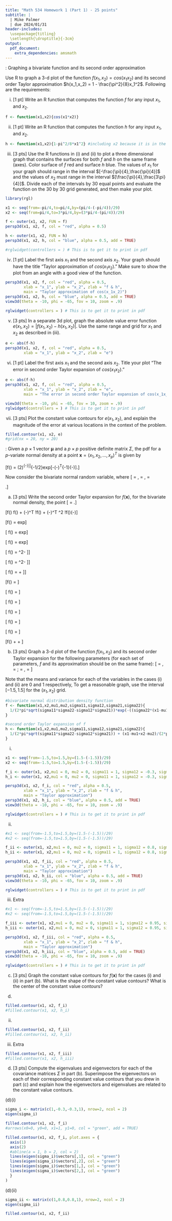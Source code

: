 ```yaml
---
title: "Math 534 Homework 1 (Part 1) - 25 points"
subtitle: |
  | Mike Palmer
  | due 2024/01/31
header-includes:
  \usepackage{titling}
  \setlength{\droptitle}{-3cm}
output:
  pdf_document:
    extra_dependencies: amsmath
---
```

\vspace{-2cm}

\textbf{Problem 1}: Graphing a bivariate function and its second order approximation

Use R to graph a 3-d plot of the function $f(x_1,x_2) = cos(x_1x_2)$ and its second order Taylor approximation $h(x_1,x_2) = 1 - \frac{\pi^2}{8}x_1^2$. Following are the requirements:

i.    [1 pt] Write an R function that computes the function $f$ for any input $x_1$, and $x_2$.

```r
f <- function(x1,x2){cos(x1*x2)}
```

ii.    [1 pt] Write an R function that computes the function $h$ for any input $x_1$, and $x_2$.

```r
h <- function(x1,x2){1-pi^2/8*x1^2} #including x2 because it is in the problem
```


iii.    [3 pts] Use the R functions in (i) and (ii) to plot a three dimensional graph that contains the surfaces for both $f$ and $h$ on the same frame (axes). Color surface of $f$ red and surface $h$ blue. The values of $x_1$ for your graph should range in the interval $[-\frac{\pi}{4},\frac{\pi}{4}]$ and the values of $x_2$ must range in the interval $[\frac{\pi}{4},\frac{3\pi}{4}]$. Divide each of the intervals by 30 equal points and evaluate the function on the 30 by 30 grid generated, and then make your plot.

```r
library(rgl)

x1 <- seq(from=-pi/4,to=pi/4,by=(pi/4-(-pi/4))/29)
x2 <- seq(from=pi/4,to=3*pi/4,by=(3*pi/4-(pi/4))/29)

f <- outer(x1, x2, FUN = f)
persp3d(x1, x2, f, col = "red", alpha = 0.5)

h <- outer(x1, x2, FUN = h)
persp3d(x1, x2, h, col = "blue", alpha = 0.5, add = TRUE)

#rglwidget(controllers = ) # This is to get it to print in pdf

```


iv.   [1 pt] Label the first axis $x_1$ and the second axis $x_2$. Your graph should have the title "Taylor approximation of $cos(x_1x_2)$." Make sure to show the plot from an angle with a good view of the function.

```r

persp3d(x1, x2, f, col = "red", alpha = 0.5,
        xlab = "x_1", ylab = "x_2", zlab = "f & h",
        main = "Taylor approximation of cos(x_1x_2)")
persp3d(x1, x2, h, col = "blue", alpha = 0.5, add = TRUE)
view3d(theta = -10, phi = -65, fov = 10, zoom = .9)

rglwidget(controllers = ) # This is to get it to print in pdf

```

v.    [3 pts] In a separate 3d plot, graph the absolute value error function $e(x_1,x_2) = |f(x_1,x_2)-h(x_1,x_2)|$. Use the same range and grid for $x_1$ and $x_2$ as described in (iii).


```r

e <- abs(f-h)
persp3d(x1, x2, f, col = "red", alpha = 0.5,
        xlab = "x_1", ylab = "x_2", zlab = "e")

```

vi.   [1 pt] Label the first axis $x_1$ and the second axis $x_2$. Title your plot "The error in second order Taylor expansion of $cos(x_1x_2)$."

```r

e <- abs(f-h)
persp3d(x1, x2, f, col = "red", alpha = 0.5,
        xlab = "x_1", ylab = "x_2", zlab = "e",
        main = "The error in second order Taylor expansion of cos(x_1x_2)")

view3d(theta = -10, phi = -65, fov = 10, zoom = .9)
rglwidget(controllers = ) # This is to get it to print in pdf

```


vii.    [3 pts] Plot the constant value contours for $e(x_1,x_2)$, and explain the magnitude of the error at various locations in the context of the problem.

```r
filled.contour(x1, x2, e)
#grid(nx = 20, ny = 20)
```


\textbf{Problem 2}: Given a $p \times 1$ vector $\boldsymbol{\mu}$ and a $p \times p$ positive definite matrix $\Sigma$, the pdf for a $p$-variate normal density at a point $\boldsymbol{x} = (x_1,x_2, \dots, x_p)^T$ is given by 

\[f(\boldsymbol{x}) = (2\pi)^{-\frac{p}{2}}|\Sigma|^{-1/2}exp[-\frac{1}{2}(\boldsymbol{x}-\boldsymbol{\mu})^T\Sigma^{-1}(\boldsymbol{x}-\boldsymbol{\mu})].\]

Now consider the bivariate normal random variable, where
\[\boldsymbol{x} = \binom{x_1}{x_2}, \text{ } \boldsymbol{\mu} = \binom{\mu_1}{\mu_2}, \text{ } \Sigma = \begin{pmatrix} \sigma_{11}&\sigma_{12}\\\sigma_{21}&\sigma_{22} \end{pmatrix}.\]

(a) [3 pts] Write the second order Taylor expansion for $f(\boldsymbol{x})$, for the bivariate normal density, \textbf{around} the point
\[\boldsymbol{x_0} = \binom{\mu_1}{\mu_2}.\]


\[f(\boldsymbol{x}) \approx f(\boldsymbol{x_0}) + (\boldsymbol{x}-\boldsymbol{x_0})^T \nabla \!f(\boldsymbol{x_0}) + \frac{1}{2}(\boldsymbol{x}-\boldsymbol{x_0})^T \nabla^2 \!f(\boldsymbol{x_0})(\boldsymbol{x}-\boldsymbol{x_0})\]

\[f(\boldsymbol{x}) = \frac{1}{2\pi\sqrt{\sigma_{11}\sigma_{22}-\sigma_{12}\sigma_{21}}}exp\left[-\frac{1}{2}\frac{(\sigma_{22}(x_1-\mu_1)^2-(\sigma_{21}+\sigma_{12})(x_1-\mu_1)(x_2-\mu_2)+\sigma_{11}(x_2-\mu_2)^2}{\sigma_{11}\sigma_{22}-\sigma_{12}\sigma_{21}}\right]\]

\[\frac{\partial}{\partial x_1} f(\boldsymbol{x}) = \frac{1}{2\pi\sqrt{\sigma_{11}\sigma_{22}-\sigma_{12}\sigma_{21}}}exp\left[-\frac{1}{2}\frac{(\sigma_{22}(x_1-\mu_1)^2-(\sigma_{21}+\sigma_{12})(x_1-\mu_1)(x_2-\mu_2)+\sigma_{11}(x_2-\mu_2)^2}{\sigma_{11}\sigma_{22}-\sigma_{12}\sigma_{21}}\right] \cdot \left[ \frac{-1}{2(\sigma_{11}\sigma_{22}-\sigma_{12}\sigma_{21})} (2\sigma_{22}(x_1-\mu_1)-(\sigma_{12}+\sigma_{21})(x_2-\mu_2)) \right]\]

\[\frac{\partial}{\partial x_2} f(\boldsymbol{x}) = \frac{1}{2\pi\sqrt{\sigma_{11}\sigma_{22}-\sigma_{12}\sigma_{21}}}exp\left[-\frac{1}{2}\frac{(\sigma_{22}(x_1-\mu_1)^2-(\sigma_{21}+\sigma_{12})(x_1-\mu_1)(x_2-\mu_2)+\sigma_{11}(x_2-\mu_2)^2}{\sigma_{11}\sigma_{22}-\sigma_{12}\sigma_{21}}\right] \cdot \left[ \frac{-1}{2(\sigma_{11}\sigma_{22}-\sigma_{12}\sigma_{21})} (2\sigma_{11}(x_2-\mu_2)-(\sigma_{12}+\sigma_{21})(x_1-\mu_1)) \right]\]

\[\frac{\partial^2}{\partial x_1\partial x_1} f(\boldsymbol{x}) = \frac{exp\left[-\frac{1}{2}\frac{(\sigma_{22}(x_1-\mu_1)^2-(\sigma_{21}+\sigma_{12})(x_1-\mu_1)(x_2-\mu_2)+\sigma_{11}(x_2-\mu_2)^2}{\sigma_{11}\sigma_{22}-\sigma_{12}\sigma_{21}}\right]}{2\pi\sqrt{\sigma_{11}\sigma_{22}-\sigma_{12}\sigma_{21}}} \left[\left[ \frac{-1}{2(\sigma_{11}\sigma_{22}-\sigma_{12}\sigma_{21})} (2\sigma_{22}(x_1-\mu_1)-(\sigma_{12}+\sigma_{21})(x_2-\mu_2)) \right]^2- \frac{\sigma_{22}}{\sigma_{11}\sigma_{22}-\sigma_{12}\sigma_{21}} \right]\]

\[\frac{\partial^2}{\partial x_2\partial x_2} f(\boldsymbol{x}) = \frac{exp\left[-\frac{1}{2}\frac{(\sigma_{22}(x_1-\mu_1)^2-(\sigma_{21}+\sigma_{12})(x_1-\mu_1)(x_2-\mu_2)+\sigma_{11}(x_2-\mu_2)^2}{\sigma_{11}\sigma_{22}-\sigma_{12}\sigma_{21}}\right]}{2\pi\sqrt{\sigma_{11}\sigma_{22}-\sigma_{12}\sigma_{21}}} \left[\left[ \frac{-1}{2(\sigma_{11}\sigma_{22}-\sigma_{12}\sigma_{21})} (2\sigma_{11}(x_2-\mu_2)-(\sigma_{12}+\sigma_{21})(x_1-\mu_1)) \right]^2- \frac{\sigma_{11}}{\sigma_{11}\sigma_{22}-\sigma_{12}\sigma_{21}} \right]\]

\[\frac{\partial^2}{\partial x_1\partial x_2} f(\boldsymbol{x}) = \frac{exp\left[-\frac{1}{2}\frac{(\sigma_{22}(x_1-\mu_1)^2-(\sigma_{21}+\sigma_{12})(x_1-\mu_1)(x_2-\mu_2)+\sigma_{11}(x_2-\mu_2)^2}{\sigma_{11}\sigma_{22}-\sigma_{12}\sigma_{21}}\right]}{2\pi\sqrt{\sigma_{11}\sigma_{22}-\sigma_{12}\sigma_{21}}} \left[\left[ \frac{(2\sigma_{11}(x_2-\mu_2)-(\sigma_{12}+\sigma_{21})(x_1-\mu_1))(2\sigma_{22}(x_1-\mu_1)-(\sigma_{12}+\sigma_{21})(x_2-\mu_2))}{4(\sigma_{11}\sigma_{22}-\sigma_{12}\sigma_{21})^2} \right]+\frac{\sigma_{12}+\sigma_{21}}{2(\sigma_{11}\sigma_{22}-\sigma_{12}\sigma_{21})} \right]\]

\[f(\boldsymbol{x_0}) = \frac{1}{2\pi\sqrt{\sigma_{11}\sigma_{22}-\sigma_{12}\sigma_{21}}}\]

\[\frac{\partial}{\partial x_1} f(\boldsymbol{x_0}) = \frac{1}{2\pi\sqrt{\sigma_{11}\sigma_{22}-\sigma_{12}\sigma_{21}}}\]

\[\frac{\partial}{\partial x_2} f(\boldsymbol{x_0}) = \frac{1}{2\pi\sqrt{\sigma_{11}\sigma_{22}-\sigma_{12}\sigma_{21}}}\]

\[\frac{\partial^2}{\partial x_1\partial x_1} f(\boldsymbol{x_0}) = \frac{-\sigma_{22}}{2\pi(\sigma_{11}\sigma_{22}-\sigma_{12}\sigma_{21})^{3/2}}\]

\[\frac{\partial^2}{\partial x_2\partial x_2} f(\boldsymbol{x_0}) = \frac{-\sigma_{11}}{2\pi(\sigma_{11}\sigma_{22}-\sigma_{12}\sigma_{21})^{3/2}}\]

\[\frac{\partial^2}{\partial x_1\partial x_2} f(\boldsymbol{x_0}) = \frac{(\sigma_{12}+\sigma_{21})}{2 \cdot 2\pi(\sigma_{11}\sigma_{22}-\sigma_{12}\sigma_{21})^{3/2}}\]


\[f(\boldsymbol{x}) \approx \frac{1}{2\pi\sqrt{\sigma_{11}\sigma_{22}-\sigma_{12}\sigma_{21}}} + \frac{x_1-\mu_1+x_2-\mu_2}{2\pi\sqrt{\sigma_{11}\sigma_{22}-\sigma_{12}\sigma_{21}}} + \frac{\sigma_{11}(x_1-\mu_1)^2-(\sigma_{12}+\sigma_{21})(x_1-\mu_1)(x_2-\mu_2)+\sigma_{22}(x_2-\mu_2)^2}{4\pi(\sigma_{11}\sigma_{22}-\sigma_{12}\sigma_{21})^{3/2}\left(\sigma_{11}\sigma_{22}-\frac{(\sigma_{12}+\sigma_{21})^2}{4}\right)}\]

(b) [3 pts] Graph a 3-d plot of the function $f(x_1,x_2)$ and its second order Taylor expansion for the following parameters (for each set of parameters, $f$ and its approximation should be on the same frame):
\[\text{(i) } \boldsymbol{\mu} = \binom{0}{0}, \text{ } \Sigma = \begin{pmatrix} 1&-0.3\\-0.3&1\end{pmatrix}; \text{ (ii) } \boldsymbol{\mu} = \binom{0}{0}, \text{ } \Sigma = \begin{pmatrix} 1&0.8\\0.8&1\end{pmatrix}\]

Note that the means and variance for each of the variables in the cases (i) and (ii) are 0 and 1 respectively, To get a reasonable graph, use the interval $[-1.5,1.5]$ for the $(x_1,x_2)$ grid.


```r
#bivariate normal distribution density function
f <- function(x1,x2,mu1,mu2,sigma11,sigma12,sigma21,sigma22){
  1/(2*pi*sqrt(sigma11*sigma22-sigma12*sigma21))*exp(-((sigma22*(x1-mu1)^2)-(sigma12+sigma21)*(x1-mu1)*(x2-mu2)+sigma11*(x2-mu2)^2)/(2*(sigma11*sigma22-sigma12*sigma21)))
}

#second order Taylor expansion of f
h <- function(x1,x2,mu1,mu2,sigma11,sigma12,sigma21,sigma22){
  1/(2*pi*sqrt(sigma11*sigma22-sigma12*sigma21)) + (x1-mu1+x2-mu2)/(2*pi*sqrt(sigma11*sigma22-sigma12*sigma21)) + (sigma11*(x1-mu1)^2 - (sigma12-sigma21)*(x1-mu1)*(x2-mu2) + sigma22*(x2-mu2)^2)/(4*pi*(sigma11*sigma22-sigma12*sigma21)^(3/2)*(sigma11*sigma22-(sigma12+sigma21)^2/4))
}

```

(i)

```r

x1 <- seq(from=-1.5,to=1.5,by=(1.5-(-1.5))/29)
x2 <- seq(from=-1.5,to=1.5,by=(1.5-(-1.5))/29)

f_i <- outer(x1, x2,mu1 = 0, mu2 = 0, sigma11 = 1, sigma12 = -0.3, sigma21 = -0.3,sigma22 = 1, FUN = f)
h_i <- outer(x1, x2,mu1 = 0, mu2 = 0, sigma11 = 1, sigma12 = -0.3, sigma21 = -0.3,sigma22 = 1, FUN = h)

persp3d(x1, x2, f_i, col = "red", alpha = 0.5,
        xlab = "x_1", ylab = "x_2", zlab = "f & h",
        main = "Taylor approximation")
persp3d(x1, x2, h_i, col = "blue", alpha = 0.5, add = TRUE)
view3d(theta = -10, phi = -65, fov = 10, zoom = .9)

rglwidget(controllers = ) # This is to get it to print in pdf

```

(ii)

```r

#x1 <- seq(from=-1.5,to=1.5,by=(1.5-(-1.5))/29)
#x2 <- seq(from=-1.5,to=1.5,by=(1.5-(-1.5))/29)

f_ii <- outer(x1, x2,mu1 = 0, mu2 = 0, sigma11 = 1, sigma12 = 0.8, sigma21 = 0.8,sigma22 = 1, FUN = f)
h_ii <- outer(x1, x2,mu1 = 0, mu2 = 0, sigma11 = 1, sigma12 = 0.8, sigma21 = 0.8,sigma22 = 1, FUN = h)

persp3d(x1, x2, f_ii, col = "red", alpha = 0.5,
        xlab = "x_1", ylab = "x_2", zlab = "f & h",
        main = "Taylor approximation")
persp3d(x1, x2, h_ii, col = "blue", alpha = 0.5, add = TRUE)
view3d(theta = -10, phi = -65, fov = 10, zoom = .9)

rglwidget(controllers = ) # This is to get it to print in pdf

```

(iii) Extra

```r

#x1 <- seq(from=-1.5,to=1.5,by=(1.5-(-1.5))/29)
#x2 <- seq(from=-1.5,to=1.5,by=(1.5-(-1.5))/29)

f_iii <- outer(x1, x2,mu1 = 0, mu2 = 0, sigma11 = 1, sigma12 = 0.95, sigma21 = 0.95,sigma22 = 1, FUN = f)
h_iii <- outer(x1, x2,mu1 = 0, mu2 = 0, sigma11 = 1, sigma12 = 0.95, sigma21 = 0.95,sigma22 = 1, FUN = h)

persp3d(x1, x2, f_iii, col = "red", alpha = 0.5,
        xlab = "x_1", ylab = "x_2", zlab = "f & h",
        main = "Taylor approximation")
persp3d(x1, x2, h_iii, col = "blue", alpha = 0.5, add = TRUE)
view3d(theta = -10, phi = -65, fov = 10, zoom = .9)

rglwidget(controllers = ) # This is to get it to print in pdf

```


(c) [3 pts] Graph the constant value contours for $f(\boldsymbol{x})$ for the cases (i) and (ii) in part (b). What is the shape of the constant value contours? What is the center of the constant value contours?


(i)

```r
filled.contour(x1, x2, f_i)
#filled.contour(x1, x2, h_i)
```

(ii)

```r
filled.contour(x1, x2, f_ii)
#filled.contour(x1, x2, h_ii)
```

(iii) Extra

```r
filled.contour(x1, x2, f_iii)
#filled.contour(x1, x2, h_iii)
```

(d) [3 pts] Compute the eigenvalues and eigenvectors for each of the covariance matrices $\Sigma$ in part (b). Superimpose the eigenvectors on each of their corresponding constant value contours that you drew in part (c) and explain how the eigenvectors and eigenvalues are related to the constant value contours.


(d)(i)
```r
sigma_i <- matrix(c(1,-0.3,-0.3,1), nrow=2, ncol = 2)
eigen(sigma_i)

filled.contour(x1, x2, f_i)
#arrows(x0=0, y0=0, x1=1, y1=0, col = "green", add = TRUE)

filled.contour(x1, x2, f_i, plot.axes = {
  axis(1)
  axis(2)
  #abline(a = 1, b = 2, col = 2)
  lines(eigen(sigma_i)$vectors[,1], col = "green")
  lines(eigen(sigma_i)$vectors[,2], col = "green")
  lines(eigen(sigma_i)$vectors[1,], col = "green")
  lines(eigen(sigma_i)$vectors[2,], col = "green")
  }
)


```

(d)(ii)
```r
sigma_ii <- matrix(c(1,0.8,0.8,1), nrow=2, ncol = 2)
eigen(sigma_ii)

filled.contour(x1, x2, f_ii)
```

